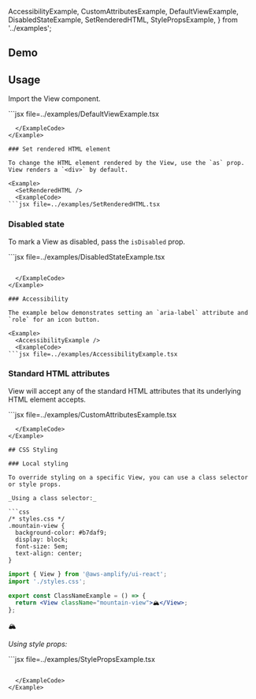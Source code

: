   AccessibilityExample,
  CustomAttributesExample,
  DefaultViewExample,
  DisabledStateExample,
  SetRenderedHTML,
  StylePropsExample,
} from '../examples';

## Demo

<ViewDemo />

## Usage

Import the View component.

<Example>
  <DefaultViewExample />
  <ExampleCode>
```jsx file=../examples/DefaultViewExample.tsx

```
  </ExampleCode>
</Example>

### Set rendered HTML element

To change the HTML element rendered by the View, use the `as` prop. View renders a `<div>` by default.

<Example>
  <SetRenderedHTML />
  <ExampleCode>
```jsx file=../examples/SetRenderedHTML.tsx

```

  </ExampleCode>
</Example>

### Disabled state

To mark a View as disabled, pass the `isDisabled` prop.

<Example>
  <DisabledStateExample />
  <ExampleCode>
```jsx file=../examples/DisabledStateExample.tsx

```

  </ExampleCode>
</Example>

### Accessibility

The example below demonstrates setting an `aria-label` attribute and `role` for an icon button.

<Example>
  <AccessibilityExample />
  <ExampleCode>
```jsx file=../examples/AccessibilityExample.tsx

```

  </ExampleCode>
</Example>

### Standard HTML attributes

View will accept any of the standard HTML attributes that its underlying HTML element accepts. 

<Example>
  <CustomAttributesExample />
  <ExampleCode>
```jsx file=../examples/CustomAttributesExample.tsx

```
  </ExampleCode>
</Example>

## CSS Styling

### Local styling

To override styling on a specific View, you can use a class selector or style props.

_Using a class selector:_

```css
/* styles.css */
.mountain-view {
  background-color: #b7daf9;
  display: block;
  font-size: 5em;
  text-align: center;
}
```

```jsx
import { View } from '@aws-amplify/ui-react';
import './styles.css';

export const ClassNameExample = () => {
  return <View className="mountain-view">🏔</View>;
};
```

<Example>
  <View className="mountain-view">🏔</View>
</Example>

_Using style props:_

<Example>
  <StylePropsExample />
  <ExampleCode>
```jsx file=../examples/StylePropsExample.tsx

```

  </ExampleCode>
</Example>

